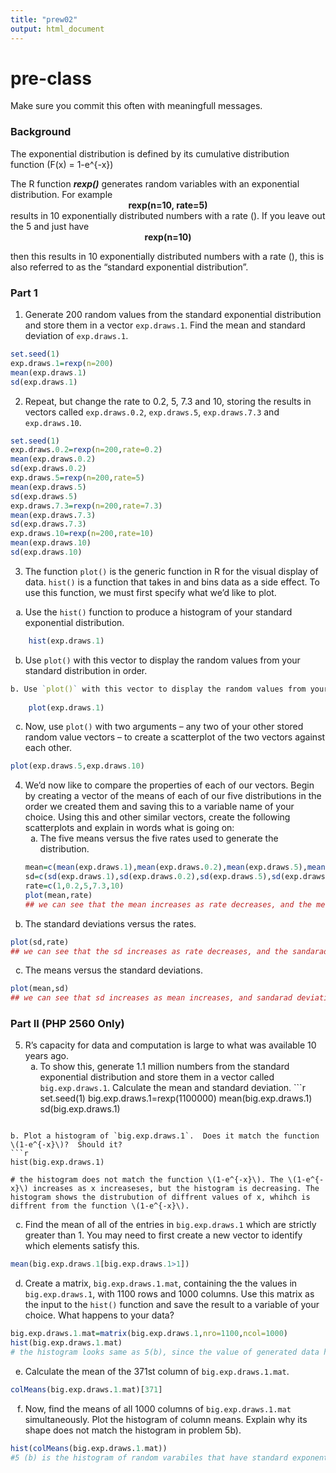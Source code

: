 ```yaml
---
title: "prew02"
output: html_document
---
```

# pre-class


Make sure you commit this often with meaningfull messages. 

### Background

The exponential distribution is defined by its cumulative distribution function
\(F(x) = 1-e^{-\lambda x}\)

The R function ***rexp()*** generates random variables with an exponential distribution. For example 
<center><strong>rexp(n=10, rate=5)</strong> </center>

results in 10 exponentially distributed numbers with a rate \(\lambda=5\). If you leave out the 5 and just have
<center><strong>rexp(n=10) </strong></center>
then this results in 10 exponentially distributed numbers with a rate \(\lambda=1\), this is also referred to as the "standard exponential distribution". 

### Part 1


1. Generate 200 random values from the standard exponential distribution and store them in a vector `exp.draws.1`.  Find the mean and standard deviation of `exp.draws.1`.

```r
set.seed(1)
exp.draws.1=rexp(n=200)
mean(exp.draws.1)
sd(exp.draws.1)

```


2. Repeat, but change the rate to 0.2, 5, 7.3 and 10, storing the results in vectors called  `exp.draws.0.2`,  `exp.draws.5`,  `exp.draws.7.3` and  `exp.draws.10`. 

```r
set.seed(1)
exp.draws.0.2=rexp(n=200,rate=0.2)
mean(exp.draws.0.2)
sd(exp.draws.0.2)
exp.draws.5=rexp(n=200,rate=5)
mean(exp.draws.5)
sd(exp.draws.5)
exp.draws.7.3=rexp(n=200,rate=7.3)
mean(exp.draws.7.3)
sd(exp.draws.7.3)
exp.draws.10=rexp(n=200,rate=10)
mean(exp.draws.10)
sd(exp.draws.10)

```




3. The function `plot()` is the generic function in R for the visual display of data. `hist()` is a function that takes in and bins data as a side effect. To use this function, we must first specify what we'd like to plot.

a. Use the `hist()` function to produce a histogram of your standard exponential distribution. 

```r

    hist(exp.draws.1)
```

b. Use `plot()` with this vector to display the random values from your standard distribution in order.

```r
b. Use `plot()` with this vector to display the random values from your standard distribution in order.
    
    plot(exp.draws.1)
```

    
c. Now, use `plot()` with two arguments -- any two of your other stored random value vectors -- to create a scatterplot of the two vectors against each other.
```r
plot(exp.draws.5,exp.draws.10)
```

4. We'd now like to compare the properties of each of our vectors. Begin by creating a vector of the means of each of our five distributions in the order we created them and saving this to a variable name of your choice. Using this and other similar vectors, create the following scatterplots and explain in words what is going on:
    a. The five means versus the five rates used to generate the distribution.
```r
mean=c(mean(exp.draws.1),mean(exp.draws.0.2),mean(exp.draws.5),mean(exp.draws.7.3),mean(exp.draws.10))
sd=c(sd(exp.draws.1),sd(exp.draws.0.2),sd(exp.draws.5),sd(exp.draws.7.3),sd(exp.draws.10))
rate=c(1,0.2,5,7.3,10)
plot(mean,rate)
## we can see that the mean increases as rate decreases, and the means approximately equal to 1 divide their rates
```
b. The standard deviations versus the rates.
```r
plot(sd,rate)
## we can see that the sd increases as rate decreases, and the sandarad deviations approximately equal to 1 divide their rate.
```

c. The means versus the standard deviations.
```r
plot(mean,sd)
## we can see that sd increases as mean increases, and sandarad deviations approximately equaal to means with same rate
```

  

### Part II (PHP 2560 Only)


5. R's capacity for data and computation is large to what was available 10 years ago. 
    a. To show this, generate 1.1 million numbers from the standard exponential distribution and store them in a vector called `big.exp.draws.1`. Calculate the mean and standard deviation.
```r
set.seed(1)
big.exp.draws.1=rexp(1100000)
mean(big.exp.draws.1)
sd(big.exp.draws.1)

```
    
b. Plot a histogram of `big.exp.draws.1`.  Does it match the function \(1-e^{-x}\)?  Should it? 
```r
hist(big.exp.draws.1)

# the histogram does not match the function \(1-e^{-x}\). The \(1-e^{-x}\) increases as x increaseses, but the histogram is decreasing. The histogram shows the distrubution of diffrent values of x, whihch is diffrent from the function \(1-e^{-x}\). 
```

    
c. Find the mean of all of the entries in `big.exp.draws.1` which are strictly greater than 1. You may need to first create a new vector to identify which elements satisfy this.

```r
mean(big.exp.draws.1[big.exp.draws.1>1])

```

d. Create a matrix, `big.exp.draws.1.mat`, containing the the values in 
`big.exp.draws.1`, with 1100 rows and 1000 columns. Use this matrix as the input to the `hist()` function and save the result to a variable of your choice. What happens to your data?
```r
big.exp.draws.1.mat=matrix(big.exp.draws.1,nro=1100,ncol=1000)
hist(big.exp.draws.1.mat)
# the histogram looks same as 5(b), since the value of generated data has not changed, we just transfer of data from a vector to a matrix

```
e. Calculate the mean of the 371st column of `big.exp.draws.1.mat`.
```r
colMeans(big.exp.draws.1.mat)[371]
```

f. Now, find the means of all 1000 columns of `big.exp.draws.1.mat` simultaneously. Plot the histogram of column means.  Explain why its shape does not match the histogram in problem 5b).
```r
hist(colMeans(big.exp.draws.1.mat))
#5 (b) is the histogram of random varabiles that have standard exponential distribution, while 5(e) is the histogram of the means of these variables. These two plots explain two different things
```

   

